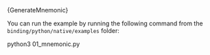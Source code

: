 
<CodeBlock className="language-python">
  {GenerateMnemonic}
</CodeBlock>

You can run the example by running the following command from the `binding/python/native/examples` folder:

<CodeBlock className="language-bash">
    python3 01_mnemonic.py
</CodeBlock>
